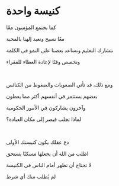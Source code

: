 # كنيسة واحدة

كما يجتمع المؤمنون معًا

معًا نسبح ونعبد إلهنا بالمحبة

نتشارك التعليم ونساعد بعضنا على النمو في الكلمة

ونخصص وقتًا لإعادة العطاء للفقراء

<br />

ومع ذلك، قد تأتي الصعوبات والضغوط من الكنائس

بعضهم يستثمر في أنفسهم أكثر مما يعطون

وآخرون يشاركون في الأمور الحكومية

لماذا تجلب قيصر إلى مكان العبادة؟

<br />

دع عقلك يكون كنيستك الأولى

اطلب من الله أن يجعلها مسكنًا يستحق

لا تحتاج أن تظهر أمام الناس في الكنيسة

لم يُطلب منك أي شرط